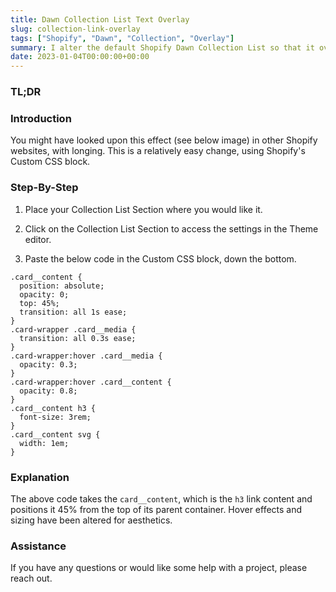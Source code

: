 ```yaml
---
title: Dawn Collection List Text Overlay
slug: collection-link-overlay
tags: ["Shopify", "Dawn", "Collection", "Overlay"]
summary: I alter the default Shopify Dawn Collection List so that it overlays the collection image.
date: 2023-01-04T00:00:00+00:00
---
```


### TL;DR

### Introduction

You might have looked upon this effect (see below image) in other Shopify websites, with longing.  This is a relatively easy change, using Shopify's Custom CSS block.

### Step-By-Step

1. Place your Collection List Section where you would like it.

2. Click on the Collection List Section to access the settings in the Theme editor.

3. Paste the below code in the Custom CSS block, down the bottom.

```
.card__content {
  position: absolute;
  opacity: 0;
  top: 45%;
  transition: all 1s ease;
}
.card-wrapper .card__media {
  transition: all 0.3s ease;
}
.card-wrapper:hover .card__media {
  opacity: 0.3;
}
.card-wrapper:hover .card__content {
  opacity: 0.8;
}
.card__content h3 {
  font-size: 3rem;
}
.card__content svg {
  width: 1em;
}
```

### Explanation

The above code takes the `card__content`, which is the `h3` link content and positions it 45% from the top of its parent container.  Hover effects and sizing have been altered for aesthetics.

### Assistance

If you have any questions or would like some help with a project, please reach out.
